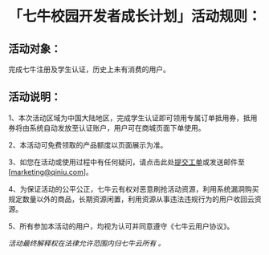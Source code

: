 # 「七牛校园开发者成长计划」活动规则：


## 活动对象：

完成七牛注册及学生认证，历史上未有消费的用户。


## 活动说明：

1、本次活动区域为中国大陆地区，完成学生认证即可领用专属订单抵用券，抵用券将由系统自动发放至认证账户，用户可在商城页面下单使用。

2、本活动可免费领取的产品额度以页面展示为准。

3、如您在活动或使用过程中有任何疑问，请点击此处[提交工单](https://support.qiniu.com/tickets/new/?ref=developer.qiniu.com)或发送邮件至 [marketing@qiniu.com]。

4、为保证活动的公平公正，七牛云有权对恶意刷抢活动资源，利用系统漏洞购买规定数量以外的商品，长期资源闲置，利用资源从事违法违规行为的用户收回云资源。

5、所有参加本活动的用户，均视为认可并同意遵守《七牛云用户协议》。


*活动最终解释权在法律允许范围内归七牛云所有 。*